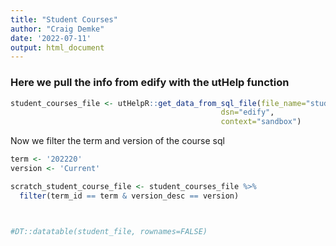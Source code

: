 ```yaml
---
title: "Student Courses"
author: "Craig Demke"
date: '2022-07-11'
output: html_document
---
```


###  Here we pull the info from edify with the utHelp function
```r
student_courses_file <- utHelpR::get_data_from_sql_file(file_name="student_courses_file.sql",
                                               dsn="edify",
                                               context="sandbox")
```

Now we filter the term and version of the course sql
```r
term <- '202220'
version <- 'Current'

scratch_student_course_file <- student_courses_file %>% 
  filter(term_id == term & version_desc == version)



#DT::datatable(student_file, rownames=FALSE)
```
